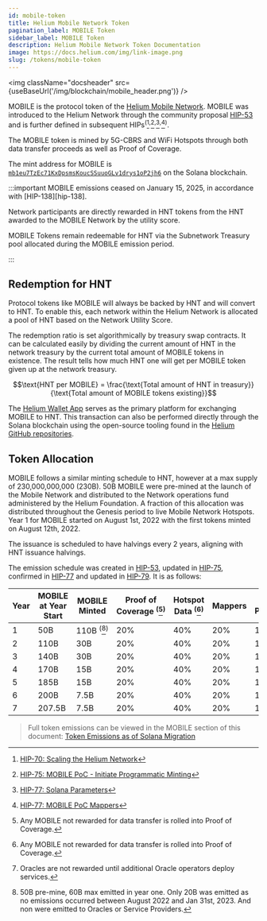```yaml
---
id: mobile-token
title: Helium Mobile Network Token
pagination_label: MOBILE Token
sidebar_label: MOBILE Token
description: Helium Mobile Network Token Documentation
image: https://docs.helium.com/img/link-image.png
slug: /tokens/mobile-token
---
```



<img className="docsheader" src={useBaseUrl('/img/blockchain/mobile_header.png')} />

MOBILE is the protocol token of the [Helium Mobile Network][mobile]. MOBILE was introduced to the
Helium Network through the community proposal [HIP-53][hip-53] and is further defined in subsequent
HIPs<sup>(</sup>[^1]<sup>,</sup>[^2]<sup>,</sup>[^3]<sup>,</sup>[^4]<sup>)</sup>.

The MOBILE token is mined by 5G-CBRS and WiFi Hotspots through both data transfer proceeds as well
as Proof of Coverage.

The mint address for MOBILE is [`mb1eu7TzEc71KxDpsmsKoucSSuuoGLv1drys1oP2jh6`][mobile-mint-addr] on
the Solana blockchain.

:::important MOBILE emissions ceased on January 15, 2025, in accordance with [HIP-138][hip-138].

Network participants are directly rewarded in HNT tokens from the HNT awarded to the MOBILE Network
by the utility score.

MOBILE Tokens remain redeemable for HNT via the Subnetwork Treasury pool allocated during the MOBILE
emission period.

:::

## Redemption for HNT

Protocol tokens like MOBILE will always be backed by HNT and will convert to HNT. To enable this,
each network within the Helium Network is allocated a pool of HNT based on the Network Utility
Score.

The redemption ratio is set algorithmically by treasury swap contracts. It can be calculated easily
by dividing the current amount of HNT in the network treasury by the current total amount of MOBILE
tokens in existence. The result tells how much HNT one will get per MOBILE token given up at the
network treasury.

$$\text{HNT per MOBILE} = \frac{\text{Total amount of HNT in treasury}}{\text{Total amount of MOBILE tokens existing}}$$

The [Helium Wallet App][wallet-app] serves as the primary platform for exchanging MOBILE to HNT.
This transaction can also be performed directly through the Solana blockchain using the open-source
tooling found in the [Helium GitHub repositories][github].

## Token Allocation

MOBILE follows a similar minting schedule to HNT, however at a max supply of 230,000,000,000 (230B).
50B MOBILE were pre-mined at the launch of the Mobile Network and distributed to the Network
operations fund administered by the Helium Foundation. A fraction of this allocation was distributed
throughout the Genesis period to live Mobile Network Hotspots. Year 1 for MOBILE started on August
1st, 2022 with the first tokens minted on August 12th, 2022.

The issuance is scheduled to have halvings every 2 years, aligning with HNT issuance halvings.

The emission schedule was created in [HIP-53][hip-53-emissions], updated in
[HIP-75][hip-75-emissions], confirmed in [HIP-77][hip-77-emissions] and updated in [HIP-79][hip-79].
It is as follows:

| Year | MOBILE at Year Start | MOBILE Minted                     | Proof of Coverage <sup>(</sup>[^5]<sup>)</sup> | Hotspot Data <sup>(</sup>[^5]<sup>)</sup> | Mappers | Service Providers | Oracles <sup>(</sup>[^6]<sup>)</sup> | veHNT Stakers |
| ---- | -------------------- | --------------------------------- | ---------------------------------------------- | ----------------------------------------- | ------- | ----------------- | ------------------------------------ | ------------- |
| 1    | 50B                  | 110B <sup>(</sup>[^7]<sup>)</sup> | 20%                                            | 40%                                       | 20%     | 10%               | 4%                                   | 6%            |
| 2    | 110B                 | 30B                               | 20%                                            | 40%                                       | 20%     | 10%               | 4%                                   | 6%            |
| 3    | 140B                 | 30B                               | 20%                                            | 40%                                       | 20%     | 10%               | 4%                                   | 6%            |
| 4    | 170B                 | 15B                               | 20%                                            | 40%                                       | 20%     | 10%               | 4%                                   | 6%            |
| 5    | 185B                 | 15B                               | 20%                                            | 40%                                       | 20%     | 10%               | 4%                                   | 6%            |
| 6    | 200B                 | 7.5B                              | 20%                                            | 40%                                       | 20%     | 10%               | 4%                                   | 6%            |
| 7    | 207.5B               | 7.5B                              | 20%                                            | 40%                                       | 20%     | 10%               | 4%                                   | 6%            |

> Full token emissions can be viewed in the MOBILE section of this document: [Token Emissions as of
> Solana Migration][sol-emisions]

[^1]: [HIP-70: Scaling the Helium Network][hip-70]
[^2]: [HIP-75: MOBILE PoC - Initiate Programmatic Minting][hip-75]
[^3]: [HIP-77: Solana Parameters][hip-77]
[^4]: [HIP-77: MOBILE PoC Mappers][hip-79]
[^5]: Any MOBILE not rewarded for data transfer is rolled into Proof of Coverage.
[^6]: Oracles are not rewarded until additional Oracle operators deploy services.
[^7]:
    50B pre-mine, 60B max emitted in year one. Only 20B was emitted as no emissions occurred between
    August 2022 and Jan 31st, 2023. And non were emitted to Oracles or Service Providers.

[github]: https://github.com/helium
[hip-53-emissions]: https://github.com/helium/HIP/blob/main/0053-mobile-dao.md#emissions-curve
[hip-53]: https://github.com/helium/HIP/blob/main/0053-mobile-dao.md
[hip-70]: https://github.com/helium/HIP/blob/main/0070-scaling-helium.md
[hip-75-emissions]:
  https://github.com/helium/HIP/blob/main/0075-mobile-poc-initiate-programmatic-minting-and-updated-emissions-curve.md#economic-changes-to-emissions-curve
[hip-75]:
  https://github.com/helium/HIP/blob/main/0075-mobile-poc-initiate-programmatic-minting-and-updated-emissions-curve.md
[hip-77-emissions]:
  https://github.com/helium/HIP/blob/main/0077-solana-parameters.md#emission-schedules
[hip-77]: https://github.com/helium/HIP/blob/main/0077-solana-parameters.md
[hip-79]: https://github.com/helium/HIP/blob/main/0079-mobile-poc-mappers-rewards.md
[mobile-mint-addr]: https://explorer.solana.com/address/mb1eu7TzEc71KxDpsmsKoucSSuuoGLv1drys1oP2jh6
[mobile]: /mobile/5g-on-helium
[sol-emisions]:
  https://github.com/helium/HIP/blob/main/files/0077/token-emissions-as-of-solana-migration.pdf
[wallet-app]: /wallets/helium-wallet-app
